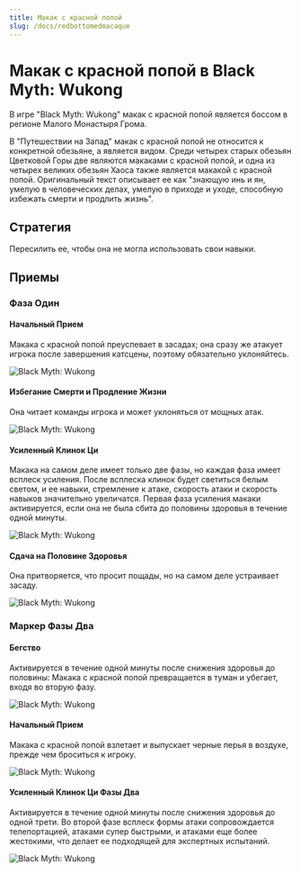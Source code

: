 ```yaml
---
title: Макак с красной попой
slug: /docs/redbottomedmacaque
---
```


# Макак с красной попой в Black Myth: Wukong

В игре "Black Myth: Wukong" макак с красной попой является боссом в регионе Малого Монастыря Грома.

В "Путешествии на Запад" макак с красной попой не относится к конкретной обезьяне, а является видом. Среди четырех старых обезьян Цветковой Горы две являются макаками с красной попой, и одна из четырех великих обезьян Хаоса также является макакой с красной попой. Оригинальный текст описывает ее как "знающую инь и ян, умелую в человеческих делах, умелую в приходе и уходе, способную избежать смерти и продлить жизнь".

## Стратегия

Пересилить ее, чтобы она не могла использовать свои навыки.

## Приемы

### Фаза Один

#### Начальный Прием

Макака с красной попой преуспевает в засадах; она сразу же атакует игрока после завершения катсцены, поэтому обязательно уклоняйтесь.

<img src="/img/bosses/yjdqss.gif" alt="Black Myth: Wukong"/>

#### Избегание Смерти и Продление Жизни

Она читает команды игрока и может уклоняться от мощных атак.

<img src="/img/bosses/yjdbsys.gif" alt="Black Myth: Wukong"/>

#### Усиленный Клинок Ци

Макака на самом деле имеет только две фазы, но каждая фаза имеет всплеск усиления. После всплеска клинок будет светиться белым светом, и ее навыки, стремление к атаке, скорость атаки и скорость навыков значительно увеличатся. Первая фаза усиления макаки активируется, если она не была сбита до половины здоровья в течение одной минуты.

<img src="/img/bosses/yjdqhdq.gif" alt="Black Myth: Wukong"/>

#### Сдача на Половине Здоровья

Она притворяется, что просит пощады, но на самом деле устраивает засаду.

<img src="/img/bosses/gdqr.gif" alt="Black Myth: Wukong"/>

### Маркер Фазы Два

#### Бегство

Активируется в течение одной минуты после снижения здоровья до половины: Макака с красной попой превращается в туман и убегает, входя во вторую фазу.

<img src="/img/bosses/ejdtp.gif" alt="Black Myth: Wukong"/>

#### Начальный Прием

Макака с красной попой взлетает и выпускает черные перья в воздухе, прежде чем броситься к игроку.

<img src="/img/bosses/ejdqsf.gif" alt="Black Myth: Wukong"/>

#### Усиленный Клинок Ци Фазы Два

Активируется в течение одной минуты после снижения здоровья до одной трети. Во второй фазе всплеск формы атаки сопровождается телепортацией, атаками супер быстрыми, и атаками еще более жестокими, что делает ее подходящей для экспертных испытаний.

<img src="/img/bosses/ejdqhdq.gif" alt="Black Myth: Wukong"/>